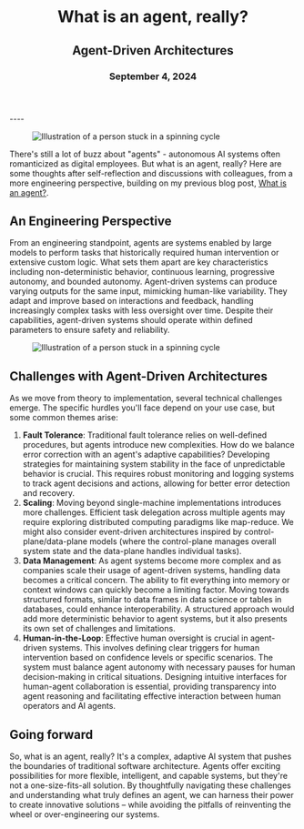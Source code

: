 

<header>
    <h1 className="mb-0">What is an agent, really?</h1>
    <h2 className="mt-2 text-lg font-semibold text-gray-600">Agent-Driven Architectures</h2>
    <h3 className="mt-1 text-sm text-gray-400">September 4, 2024</h3>
</header>
----

<figure className="my-6">
  <Image priority={true} src="/multi-agents.png" width={718} height={404} alt="Illustration of a person stuck in a spinning cycle" className="rounded-lg shadow-md" />
</figure>


There's still a lot of buzz about "agents" - autonomous AI systems often romanticized as digital employees. But what is an agent, really? Here are some thoughts after self-reflection and discussions with colleagues, from a more engineering perspective, building on my previous blog post, [What is an agent?](https://blog.brandonweng.com/posts/what-is-an-agent).

## An Engineering Perspective
From an engineering standpoint, agents are systems enabled by large models to perform tasks that historically required human intervention or extensive custom logic. What sets them apart are key characteristics including non-deterministic behavior, continuous learning, progressive autonomy, and bounded autonomy. Agent-driven systems can produce varying outputs for the same input, mimicking human-like variability. They adapt and improve based on interactions and feedback, handling increasingly complex tasks with less oversight over time. Despite their capabilities, agent-driven systems should operate within defined parameters to ensure safety and reliability.

<figure className="my-6">
  <Image priority={true} src="/agents-blog.png" width={718} height={404} alt="Illustration of a person stuck in a spinning cycle" className="rounded-lg shadow-md" />
</figure>

## Challenges with Agent-Driven Architectures
As we move from theory to implementation, several technical challenges emerge. The specific hurdles you'll face depend on your use case, but some common themes arise:

1. **Fault Tolerance**: Traditional fault tolerance relies on well-defined procedures, but agents introduce new complexities. How do we balance error correction with an agent's adaptive capabilities? Developing strategies for maintaining system stability in the face of unpredictable behavior is crucial. This requires robust monitoring and logging systems to track agent decisions and actions, allowing for better error detection and recovery.
2. **Scaling**: Moving beyond single-machine implementations introduces more challenges. Efficient task delegation across multiple agents may require exploring distributed computing paradigms like map-reduce. We might also consider event-driven architectures inspired by control-plane/data-plane models (where the control-plane manages overall system state and the data-plane handles individual tasks). 
3. **Data Management**: As agent systems become more complex and as companies scale their usage of agent-driven systems, handling data becomes a critical concern. The ability to fit everything into memory or context windows can quickly become a limiting factor. Moving towards structured formats, similar to data frames in data science or tables in databases, could enhance interoperability. A structured approach would add more deterministic behavior to agent systems, but it also presents its own set of challenges and limitations.
4. **Human-in-the-Loop**: Effective human oversight is crucial in agent-driven systems. This involves defining clear triggers for human intervention based on confidence levels or specific scenarios. The system must balance agent autonomy with necessary pauses for human decision-making in critical situations. Designing intuitive interfaces for human-agent collaboration is essential, providing transparency into agent reasoning and facilitating effective interaction between human operators and AI agents.

## Going forward
So, what is an agent, really? It's a complex, adaptive AI system that pushes the boundaries of traditional software architecture. Agents offer exciting possibilities for more flexible, intelligent, and capable systems, but they're not a one-size-fits-all solution. By thoughtfully navigating these challenges and understanding what truly defines an agent, we can harness their power to create innovative solutions – while avoiding the pitfalls of reinventing the wheel or over-engineering our systems.